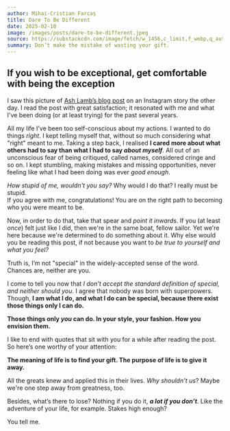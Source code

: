```yaml
---
author: Mihai-Cristian Farcaș
title: Dare To Be Different
date: 2025-02-18
image: /images/posts/dare-to-be-different.jpeg
source: https://substackcdn.com/image/fetch/w_1456,c_limit,f_webp,q_auto:good,fl_progressive:steep/https%3A%2F%2Fsubstack-post-media.s3.amazonaws.com%2Fpublic%2Fimages%2F5749af45-f34a-460c-aca4-d7a49766b6fb_2000x2000.jpeg
summary: Don’t make the mistake of wasting your gift.
---
```


## If you wish to be exceptional, get comfortable with being the exception

I saw this picture of [Ash Lamb’s blog post](https://letter.visualgrowth.com/p/cringe) on an Instagram story the other day. I read the post with great satisfaction; it resonated with me and what I've been doing (or at least trying) for the past several years.

All my life I've been too self-conscious about my actions. I wanted to do things _right_. I kept telling myself that, without so much considering what "right" meant to me. Taking a step back, I realised **I cared more about what others had to say than what I had to say _about myself_**. All out of an unconscious fear of being critiqued, called names, considered cringe and so on. I kept stumbling, making mistakes and missing opportunities, never feeling like what I had been doing was ever _good enough_.

_How stupid of me, wouldn't you say?_ Why would I do that? I really must be stupid.\
If you agree with me, congratulations! You are on the right path to becoming who you were meant to be.

Now, in order to do that, take that spear and _point it inwards_. If you (at least _once_) felt just like I did, then we're in the same boat, fellow sailor. Yet we're here because we're determined to do something about it. Why else would you be reading this post, if not because you want to _be true to yourself and what you feel?_

Truth is, I’m not "special" in the widely-accepted sense of the word. Chances are, neither are you.

I come to tell you now that _I don't accept the standard definition of special, and neither should you_. I agree that nobody was born with superpowers. Though, **I am what I do, and what I do can be special, because there exist those things only I can do.**

**Those things only _you_ can do. In your style, your fashion. How you envision them.**

I like to end with quotes that sit with you for a while after reading the post. So here’s one worthy of your attention:

<Quote author='Pablo Picasso'>**The meaning of life is to find your gift. The purpose of life is to give it away.**</Quote>

All the greats knew and applied this in their lives. _Why shouldn't us_? Maybe we're one step away from greatness, too.

Besides, what’s there to lose? Nothing if you do it, _**a lot if you don’t**_. Like the adventure of your life, for example. Stakes high enough?

You tell me.

<ContentFooter />
